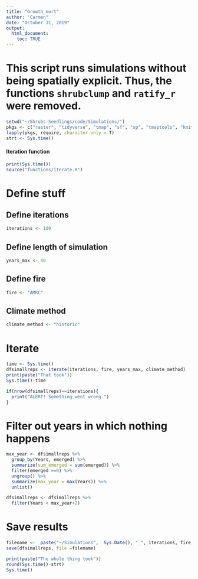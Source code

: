 ```yaml
---
title: "Growth_mort"
author: "Carmen"
date: "October 31, 2019"
output: 
  html_document:
    toc: TRUE
---
```


# This script runs simulations without being spatially explicit. Thus, the functions `shrubclump` and `ratify_r` were removed.

```r
setwd("~/Shrubs-Seedlings/code/Simulations/")
pkgs <- c("raster", "tidyverse", "tmap", "sf", "sp", "tmaptools", "knitr", "mgcv", "gridExtra", "doParallel", "doRNG")
lapply(pkgs, require, character.only = T)
strt <- Sys.time()
```

#### Iteration function
```r
print(Sys.time())
source("functions/iterate.R")
```

# Define stuff

## Define iterations
```r
iterations <- 100
```

## Define length of simulation
```r
years_max <- 40
```

## Define fire
```r
fire <- "AMRC"
```

## Climate method
```r
climate_method <- "historic"
```

# Iterate 
```r
time <- Sys.time()
dfsimallreps <- iterate(iterations, fire, years_max, climate_method)
print(paste("That took"))
Sys.time()-time
```

```r
if(nrow(dfsimallreps)==iterations){
  print("ALERT! Something went wrong.")
}
```

# Filter out years in which nothing happens
```r
max_year <- dfsimallreps %>% 
  group_by(Years, emerged) %>% 
  summarize(sum_emerged = sum(emerged)) %>% 
  filter(emerged ==0) %>% 
  ungroup() %>% 
  summarize(max_year = max(Years)) %>% 
  unlist()
```

```r
dfsimallreps <- dfsimallreps %>% 
  filter(Years < max_year+2)
```

# Save results
```r
filename <-  paste("~/Simulations",  Sys.Date(), "_", iterations, fire,".Rdata", sep = "")
save(dfsimallreps, file =filename)
```

```r
print(paste("The whole thing took"))
round(Sys.time()-strt)
Sys.time()
```


